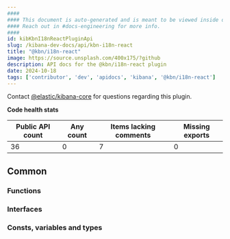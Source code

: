 ```yaml
---
####
#### This document is auto-generated and is meant to be viewed inside our experimental, new docs system.
#### Reach out in #docs-engineering for more info.
####
id: kibKbnI18nReactPluginApi
slug: /kibana-dev-docs/api/kbn-i18n-react
title: "@kbn/i18n-react"
image: https://source.unsplash.com/400x175/?github
description: API docs for the @kbn/i18n-react plugin
date: 2024-10-18
tags: ['contributor', 'dev', 'apidocs', 'kibana', '@kbn/i18n-react']
---
```




Contact [@elastic/kibana-core](https://github.com/orgs/elastic/teams/kibana-core) for questions regarding this plugin.

**Code health stats**

| Public API count  | Any count | Items lacking comments | Missing exports |
|-------------------|-----------|------------------------|-----------------|
| 36 | 0 | 7 | 0 |

## Common

### Functions
<DocDefinitionList data={kbnI18nReactObj.common.functions}/>

### Interfaces
<DocDefinitionList data={kbnI18nReactObj.common.interfaces}/>

### Consts, variables and types
<DocDefinitionList data={kbnI18nReactObj.common.misc}/>

